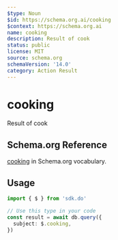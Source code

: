 ```yaml
---
$type: Noun
$id: https://schema.org.ai/cooking
$context: https://schema.org.ai
name: cooking
description: Result of cook
status: public
license: MIT
source: schema.org
schemaVersion: '14.0'
category: Action Result
---
```


# cooking

Result of cook

## Schema.org Reference

[cooking](https://schema.org/CookAction) in Schema.org vocabulary.

## Usage

```typescript
import { $ } from 'sdk.do'

// Use this type in your code
const result = await db.query({
  subject: $.cooking,
})
```
